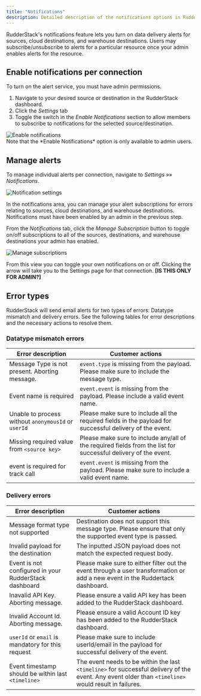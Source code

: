 ```yaml
---
title: "Notifications"
description: Detailed description of the notifications options in RudderStack.
---
```


RudderStack's notifications feature lets you turn on data delivery alerts for sources, cloud destinations, and warehouse destinations. Users may subscribe/unsubscribe to alerts for a particular resource once your admin enables alerts for the resource.

## Enable notifications per connection

To turn on the alert service, you must have <Link to="/dashboard-guides/user-management/#role-permissions">admin permissions</Link>.

1. Navigate to your desired source or destination in the RudderStack dashboard.
2. Click the *Settings* tab
3. Toggle the switch in the *Enable Notifications* section to allow members to subscribe to notifications for the selected source/destination.

<img src="../assets/rs-cloud/enable-notifications.png" alt="Enable notifications" />

<div class="infoBlock">
Note that the *Enable Notifications* option is only available to admin users.
</div>

## Manage alerts

To manage individual alerts per connection, navigate to *Settings* »» *Notifications*.

<img src="../assets/rs-cloud/notification-settings.png" alt="Notification settings" />

In the notifications area, you can manage your alert subscriptions for errors relating to sources, cloud destinations, and warehouse destinations. Notifications must have been enabled by an admin in the previous step.

From the *Notifications* tab, click the *Manage Subscription* button to toggle on/off subscriptions to all of the sources, destinations, and warehouse destinations your admin has enabled.  

<img src="../assets/rs-cloud/manage-subscriptions.png" alt="Manage subscriptions" />

From this view you can toggle your own notifications on or off. Clicking the arrow will take you to the Settings page for that connection. **[IS THIS ONLY FOR ADMIN?]**
## Error types

RudderStack will send email alerts for two types of errors: Datatype mismatch and delivery errors.
See the following tables for error descriptions and the necessary actions to resolve them.
### Datatype mismatch errors

| Error description                                     | Customer actions                                                                                                                                  |
|-------------------------------------------------------|---------------------------------------------------------------------------------------------------------------------------------------------------|
| Message Type is not present. Aborting message.        | `event.type` is missing from the payload. Please make sure to include the message type.                                                             |
| Event name is required                                | `event.event` is missing from the payload. Please include a valid event name.                                                                      |
| Unable to process without `anonymousId` or `userId`     | Please make sure to include all the required fields in the payload for successful delivery of the event.                                        |
| Missing required value from `<source key>`              | Please make sure to include any/all of the required fields from the list for successful delivery of the event.                                    |
| event is required for track call                      | `event.event` is missing from the payload. Please make sure to include a valid event name.                                                         |


### Delivery errors

| Error description                                     | Customer actions                                                                                                                                  |
|-------------------------------------------------------|---------------------------------------------------------------------------------------------------------------------------------------------------|
| Message format type not supported                     | Destination does not support this message type. Please ensure that only the supported event type is passed.                              |
| Invalid payload for the destination                   | The inputted JSON payload does not match the expected request body.                                                                               |
| Event is not configured in your RudderStack dashboard | Please make sure to either filter out the event through a user transformation or add a new event in the Ruddertack dashboard.                      |
| Inavalid API Key. Aborting message.                   | Please ensure a valid API key has been added to the RudderStack dashboard.                                                                        |
| Invalid Account Id. Aborting message.                 | Please ensure a valid Account ID key has been added to the RudderStack dashboard.                                                                 |
| `userId` or `email` is mandatory for this request         | Please make sure to include userId/email in the payload for successful delivery of the event.                                                  |
| Event timestamp should be within last `<timeline>`      | The event needs to be within the last `<timeline>` for successful delivery of the event. Any event older than `<timeline>` would result in failures.  |


